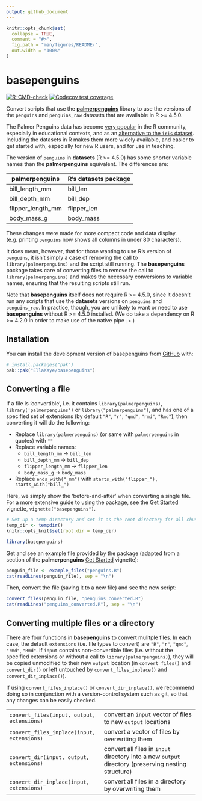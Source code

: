 ```yaml
---
output: github_document
---
```


<!-- README.md is generated from README.Rmd. Please edit that file -->

```r
knitr::opts_chunk$set(
  collapse = TRUE,
  comment = "#>",
  fig.path = "man/figures/README-",
  out.width = "100%"
)
```

# basepenguins

<!-- badges: start -->

[![R-CMD-check](https://github.com/EllaKaye/basepenguins/actions/workflows/R-CMD-check.yaml/badge.svg)](https://github.com/EllaKaye/basepenguins/actions/workflows/R-CMD-check.yaml) [![Codecov test coverage](https://codecov.io/gh/EllaKaye/basepenguins/graph/badge.svg)](https://app.codecov.io/gh/EllaKaye/basepenguins)

<!-- badges: end -->

Convert scripts that use the [**palmerpenguins**](https://allisonhorst.github.io/palmerpenguins/index.html) library to use the versions of the `penguins` and `penguins_raw` datasets that are available in R >= 4.5.0.

The Palmer Penguins data has become [very popular](https://apreshill.github.io/palmerpenguins-useR-2022/) in the R community, especially in educational contexts, and as an [alternative to the `iris` dataset](https://journal.r-project.org/articles/RJ-2022-020/). Including the datasets in R makes them more widely available, and easier to get started with, especially for new R users, and for use in teaching.

The version of `penguins` in **datasets** (R >= 4.5.0) has some shorter variable names than the **palmerpenguins** equivalent. The differences are:

| palmerpenguins  | R's datasets package |
|-----------------|----------------------|
| bill_length_mm  | bill_len             |
| bill_depth_mm   | bill_dep             |
| flipper_length_mm | flipper_len        |
| body_mass_g     | body_mass            |

These changes were made for more compact code and data display. (e.g. printing `penguins` now shows all columns in under 80 characters).

It does mean, however, that for those wanting to use R's version of `penguins`, it isn't simply a case of removing the call to `library(palmerpenguins)` and the script still running. The **basepenguins** package takes care of converting files to remove the call to `library(palmerpenguins)` and makes the necessary conversions to variable names, ensuring that the resulting scripts still run.

Note that **basepenguins** itself does not require R >= 4.5.0,
since it doesn't run any scripts that use the **datasets** versions on `penguins` and `penguins_raw`.
In practice, though, you are unlikely to want or need to use **basepenguins** without R >= 4.5.0 installed. 
(We do take a dependency on R >= 4.2.0 in order to make use of the native pipe `|>`.)

## Installation

You can install the development version of basepenguins from [GitHub](https://github.com/) with:

``` r
# install.packages("pak")
pak::pak("EllaKaye/basepenguins")
```

## Converting a file

If a file is 'convertible', i.e. it contains `library(palmerpenguins)`, `library('palmerpenguins')` or `library("palmerpenguins")`, and has one of a specified set of extensions (by default `"R"`, `"r"`, `"qmd"`, `"rmd"`, `"Rmd"`), then converting it will do the following:

-   Replace `library(palmerpenguins)` (or same with `palmerpenguins` in quotes) with `""`
-   Replace variable names:
    -   `bill_length_mm` -\> `bill_len`
    -   `bill_depth_mm` -\> `bill_dep`
    -   `flipper_length_mm` -\> `flipper_len`
    -   `body_mass_g` -\> `body_mass`
-   Replace `ends_with("_mm")` with `starts_with("flipper_"), starts_with("bill_")`

Here, we simply show the 'before-and-after' when converting a single file. For a more extensive guide to using the package, see the [Get Started](https://ellakaye.github.io/basepenguins/articles/basepenguins.html) vignette, `vignette("basepenguins")`.

```r
# Set up a temp directory and set it as the root directory for all chunks
temp_dir <- tempdir()
knitr::opts_knit$set(root.dir = temp_dir)
```

```r
library(basepenguins)
```

Get and see an example file provided by the package (adapted from a section of the **palmerpenguins** [Get Started](https://allisonhorst.github.io/palmerpenguins/articles/intro.html) vignette):

```r
penguin_file <- example_files("penguins.R")
cat(readLines(penguin_file), sep = "\n")
```

Then, convert the file (saving it to a new file) and see the new script:

```r
convert_files(penguin_file, "penguins_converted.R")
cat(readLines("penguins_converted.R"), sep = "\n")
```

## Converting multiple files or a directory

There are four functions in **basepenguins** to convert mulitple files. 
In each case, the default `extensions` (i.e. file types to convert) are `"R"`, `"r"`, `"qmd"`, `"rmd"`, `"Rmd"`.
If `input` contains non-convertible files (i.e. without the specified extensions or without a call to `library(palmerpenguins)`),
they will be copied unmodified to their new `output` location (in `convert_files()` and `convert_dir()` 
or left untouched by `convert_files_inplace()` and `convert_dir_inplace()`).

If using `convert_files_inplace()` or `convert_dir_inplace()`, 
we recommend doing so in conjunction with a version-control system such as git, 
so that any changes can be easily checked.


|  |  |
|----|----|
| `convert_files(input, output, extensions)` | convert an `input` vector of files to new `output` locations |
| `convert_files_inplace(input, extensions)` | convert a vector of files by overwriting them |
| `convert_dir(input, output, extensions)` | convert all files in `input` directory  into a new `output` directory (preserving nesting structure)  |
| `convert_dir_inplace(input, extensions)` | convert all files in a directory by overwriting them |

